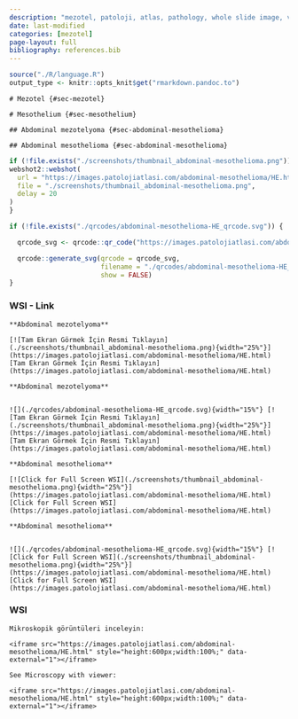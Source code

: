 ```yaml
---
description: "mezotel, patoloji, atlas, pathology, whole slide image, virtual microscopy, virtual microscope, sanal mikroskop"
date: last-modified
categories: [mezotel]
page-layout: full
bibliography: references.bib
---
```


```r
source("./R/language.R")
output_type <- knitr::opts_knit$get("rmarkdown.pandoc.to")
```





```asis
# Mezotel {#sec-mezotel} 
```

```asis
# Mesothelium {#sec-mesothelium} 
```


```asis
## Abdominal mezotelyoma {#sec-abdominal-mesothelioma} 
```

```asis
## Abdominal mesothelioma {#sec-abdominal-mesothelioma} 
```

```r
if (!file.exists("./screenshots/thumbnail_abdominal-mesothelioma.png")) {
webshot2::webshot(
  url = "https://images.patolojiatlasi.com/abdominal-mesothelioma/HE.html",
  file = "./screenshots/thumbnail_abdominal-mesothelioma.png",
  delay = 20
)
}
```


```r
if (!file.exists("./qrcodes/abdominal-mesothelioma-HE_qrcode.svg")) {

  qrcode_svg <- qrcode::qr_code("https://images.patolojiatlasi.com/abdominal-mesothelioma/HE.html")

  qrcode::generate_svg(qrcode = qrcode_svg,
                       filename = "./qrcodes/abdominal-mesothelioma-HE_qrcode.svg",
                       show = FALSE)
}
```







::::: panel-tabset


### WSI - Link



:::: {.content-hidden when-format="pdf"}




```asis

**Abdominal mezotelyoma**

[![Tam Ekran Görmek İçin Resmi Tıklayın](./screenshots/thumbnail_abdominal-mesothelioma.png){width="25%"}](https://images.patolojiatlasi.com/abdominal-mesothelioma/HE.html) [Tam Ekran Görmek İçin Resmi Tıklayın](https://images.patolojiatlasi.com/abdominal-mesothelioma/HE.html)

```



::::





:::: {.content-visible when-format="pdf"}




```asis

**Abdominal mezotelyoma**


![](./qrcodes/abdominal-mesothelioma-HE_qrcode.svg){width="15%"} [![Tam Ekran Görmek İçin Resmi Tıklayın](./screenshots/thumbnail_abdominal-mesothelioma.png){width="25%"}](https://images.patolojiatlasi.com/abdominal-mesothelioma/HE.html) [Tam Ekran Görmek İçin Resmi Tıklayın](https://images.patolojiatlasi.com/abdominal-mesothelioma/HE.html)

```




::::




:::: {.content-hidden when-format="pdf"}



```asis

**Abdominal mesothelioma**

[![Click for Full Screen WSI](./screenshots/thumbnail_abdominal-mesothelioma.png){width="25%"}](https://images.patolojiatlasi.com/abdominal-mesothelioma/HE.html) [Click for Full Screen WSI](https://images.patolojiatlasi.com/abdominal-mesothelioma/HE.html)

```


::::





:::: {.content-visible when-format="pdf"}


```asis

**Abdominal mesothelioma**


![](./qrcodes/abdominal-mesothelioma-HE_qrcode.svg){width="15%"} [![Click for Full Screen WSI](./screenshots/thumbnail_abdominal-mesothelioma.png){width="25%"}](https://images.patolojiatlasi.com/abdominal-mesothelioma/HE.html) [Click for Full Screen WSI](https://images.patolojiatlasi.com/abdominal-mesothelioma/HE.html)

```




::::


### WSI




```asis

Mikroskopik görüntüleri inceleyin:

<iframe src="https://images.patolojiatlasi.com/abdominal-mesothelioma/HE.html" style="height:600px;width:100%;" data-external="1"></iframe>

```


```asis

See Microscopy with viewer: 

<iframe src="https://images.patolojiatlasi.com/abdominal-mesothelioma/HE.html" style="height:600px;width:100%;" data-external="1"></iframe>

```



:::::



